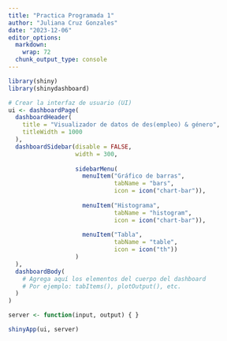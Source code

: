 ```yaml
---
title: "Practica Programada 1"
author: "Juliana Cruz Gonzales"
date: "2023-12-06"
editor_options: 
  markdown: 
    wrap: 72
  chunk_output_type: console
---
```



```r
library(shiny)
library(shinydashboard)

# Crear la interfaz de usuario (UI)
ui <- dashboardPage(
  dashboardHeader(
    title = "Visualizador de datos de des(empleo) & género",
    titleWidth = 1000
  ),
  dashboardSidebar(disable = FALSE,
                   width = 300,
                   
                   sidebarMenu(
                     menuItem("Gráfico de barras", 
                              tabName = "bars", 
                              icon = icon("chart-bar")),
                     
                     menuItem("Histograma", 
                              tabName = "histogram", 
                              icon = icon("chart-bar")),
                     
                     menuItem("Tabla", 
                              tabName = "table", 
                              icon = icon("th"))
                   )
  ),
  dashboardBody(
    # Agrega aquí los elementos del cuerpo del dashboard
    # Por ejemplo: tabItems(), plotOutput(), etc.
  )
)

server <- function(input, output) { }

shinyApp(ui, server)

```

```r

```






